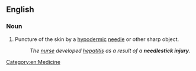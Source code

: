==English==
{{wikipedia}}

===Noun===
{{en-noun|needlestick injuries}}

# Puncture of the skin by a [[hypodermic]] [[needle]] or other sharp object.
#: ''The [[nurse]] developed [[hepatitis]] as a result of a '''needlestick injury'''.''

[[Category:en:Medicine]]